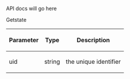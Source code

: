 API docs will go here

Getstate

{| class="wikitable"
!Parameter
!Type
!Description
|-
|uid
|string
|the unique identifier
|}



